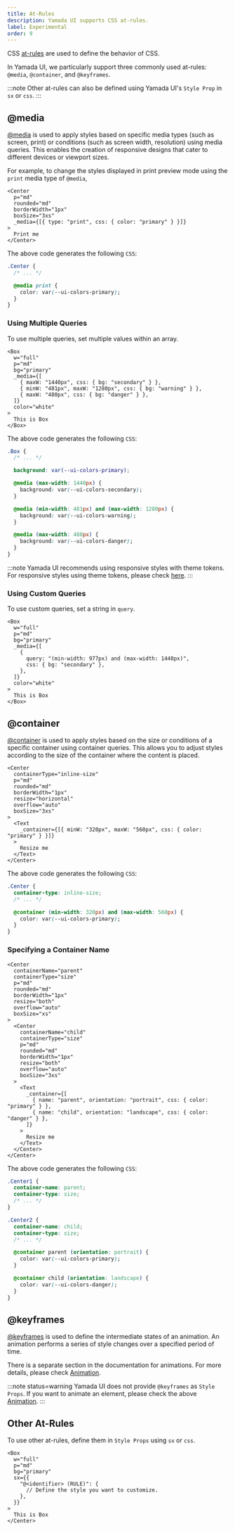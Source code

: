 ```yaml
---
title: At-Rules
description: Yamada UI supports CSS at-rules.
label: Experimental
order: 9
---
```


CSS [at-rules](https://developer.mozilla.org/en-US/docs/Web/CSS/At-rule) are used to define the behavior of CSS.

In Yamada UI, we particularly support three commonly used at-rules: `@media`, `@container`, and `@keyframes`.

:::note
Other at-rules can also be defined using Yamada UI's `Style Prop` in `sx` or `css`.
:::

## @media

[@media](https://developer.mozilla.org/en-US/docs/Web/CSS/@media) is used to apply styles based on specific media types (such as screen, print) or conditions (such as screen width, resolution) using media queries. This enables the creation of responsive designs that cater to different devices or viewport sizes.

For example, to change the styles displayed in print preview mode using the `print` media type of `@media`,

```tsx
<Center
  p="md"
  rounded="md"
  borderWidth="1px"
  boxSize="3xs"
  _media={[{ type: "print", css: { color: "primary" } }]}
>
  Print me
</Center>
```

The above code generates the following `CSS`:

```css
.Center {
  /* ... */

  @media print {
    color: var(--ui-colors-primary);
  }
}
```

### Using Multiple Queries

To use multiple queries, set multiple values within an array.

```tsx
<Box
  w="full"
  p="md"
  bg="primary"
  _media={[
    { maxW: "1440px", css: { bg: "secondary" } },
    { minW: "481px", maxW: "1280px", css: { bg: "warning" } },
    { maxW: "480px", css: { bg: "danger" } },
  ]}
  color="white"
>
  This is Box
</Box>
```

The above code generates the following `CSS`:

```css
.Box {
  /* ... */

  background: var(--ui-colors-primary);

  @media (max-width: 1440px) {
    background: var(--ui-colors-secondary);
  }

  @media (min-width: 481px) and (max-width: 1280px) {
    background: var(--ui-colors-warning);
  }

  @media (max-width: 480px) {
    background: var(--ui-colors-danger);
  }
}
```

:::note
Yamada UI recommends using responsive styles with theme tokens. For responsive styles using theme tokens, please check [here](/styled-system/responsive-styles).
:::

### Using Custom Queries

To use custom queries, set a string in `query`.

```tsx
<Box
  w="full"
  p="md"
  bg="primary"
  _media={[
    {
      query: "(min-width: 977px) and (max-width: 1440px)",
      css: { bg: "secondary" },
    },
  ]}
  color="white"
>
  This is Box
</Box>
```

## @container

[@container](https://developer.mozilla.org/en-US/docs/Web/CSS/@container) is used to apply styles based on the size or conditions of a specific container using container queries. This allows you to adjust styles according to the size of the container where the content is placed.

```tsx
<Center
  containerType="inline-size"
  p="md"
  rounded="md"
  borderWidth="1px"
  resize="horizontal"
  overflow="auto"
  boxSize="3xs"
>
  <Text
    _container={[{ minW: "320px", maxW: "560px", css: { color: "primary" } }]}
  >
    Resize me
  </Text>
</Center>
```

The above code generates the following `CSS`:

```css
.Center {
  container-type: inline-size;
  /* ... */

  @container (min-width: 320px) and (max-width: 560px) {
    color: var(--ui-colors-primary);
  }
}
```

### Specifying a Container Name

```tsx
<Center
  containerName="parent"
  containerType="size"
  p="md"
  rounded="md"
  borderWidth="1px"
  resize="both"
  overflow="auto"
  boxSize="xs"
>
  <Center
    containerName="child"
    containerType="size"
    p="md"
    rounded="md"
    borderWidth="1px"
    resize="both"
    overflow="auto"
    boxSize="3xs"
  >
    <Text
      _container={[
        { name: "parent", orientation: "portrait", css: { color: "primary" } },
        { name: "child", orientation: "landscape", css: { color: "danger" } },
      ]}
    >
      Resize me
    </Text>
  </Center>
</Center>
```

The above code generates the following `CSS`:

```css
.Center1 {
  container-name: parent;
  container-type: size;
  /* ... */
}

.Center2 {
  container-name: child;
  container-type: size;
  /* ... */

  @container parent (orientation: portrait) {
    color: var(--ui-colors-primary);
  }

  @container child (orientation: landscape) {
    color: var(--ui-colors-danger);
  }
}
```

## @keyframes

[@keyframes](https://developer.mozilla.org/en-US/docs/Web/CSS/@keyframes) is used to define the intermediate states of an animation. An animation performs a series of style changes over a specified period of time.

There is a separate section in the documentation for animations. For more details, please check [Animation](/styled-system/animation).

:::note status=warning
Yamada UI does not provide `@keyframes` as `Style Props`. If you want to animate an element, please check the above [Animation](/styled-system/animation).
:::

## Other At-Rules

To use other at-rules, define them in `Style Props` using `sx` or `css`.

```tsx
<Box
  w="full"
  p="md"
  bg="primary"
  sx={{
    "@<identifier> (RULE)": {
      // Define the style you want to customize.
    },
  }}
>
  This is Box
</Center>
```

